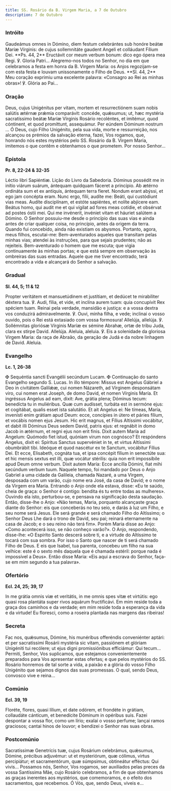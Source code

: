 ```yaml
---
title: SS. Rosário da B. Virgem Maria, a 7 de Outubro
description: 7 de Outubro
---
```


### Intróito

<div class="side-by-side not-content">
  <span>
    Gaudeámus omnes in Dómino, diem festum celebrántes sub honóre beátæ Maríæ
    Vírginis: de cujus sollemnitáte gaudent Angeli et colláudant Fílium Dei.
    **Ps. 44, 2** Eructávit cor meum verbum bonum: dico ego ópera mea Regi. ℣.
    Gloria Patri...
  </span>
  <span>
    Alegremo-nos todos no Senhor, no dia em que celebramos a festa em honra da
    B. Virgem Maria: os Anjos regozijam-se com esta festa e louvam unissonamente
    o Filho de Deus. **Sl. 44, 2** Meu coração exprimiu uma excelente palavra:
    «Consagro ao Rei as minhas obras»! ℣. Glória ao Pai...
  </span>
</div>

### Oração

<div class="side-by-side not-content">
  <span>
    Deus, cujus Unigénitus per vitam, mortem et resurrectiónem suam nobis
    salútis ætérnæ prǽmia comparávit: concéde, quǽsumus; ut, hæc mystéria
    sacratíssimo beátæ Maríæ Vírginis Rosário recoléntes, et imitémur, quod
    cóntinent, et quod promíttunt, assequámur. Per eúndem Dóminum nostrum ...
  </span>
  <span>
    Ó Deus, cujo Filho Unigénito, pela sua vida, morte e ressurreição, nos
    alcançou os prémios da salvação eterna, fazei, Vos rogamos, que, honrando
    nós estes mystérios pelo SS. Rosário da B. Virgem Maria, imitemos o que
    contêm e obtenhamos o que prometem. Por nosso Senhor...
  </span>
</div>

### Epístola

**Pr. 8, 22-24 & 32-35**

<div class="side-by-side not-content">
  <span>Léctio libri Sapiéntiæ.</span>
  <span>Lição do Livro da Sabedoria.</span>
  <span>
    Dóminus possédit me in inítio viárum suárum, ántequam quidquam fáceret a
    princípio. Ab ætérno ordináta sum et ex antíquis, ántequam terra fíeret.
    Nondum erant abýssi, et ego jam concépta eram. Nunc ergo, fílii, audíte me:
    Beáti, qui custódiunt vias meas. Audíte disciplínam, et estóte sapiéntes, et
    nolíte abjícere eam. Beátus homo, qui audit me et qui vígilat ad fores meas
    cotídie, et obsérvat ad postes óstii mei. Qui me invénerit, invéniet vitam
    et háuriet salútem a Dómino.
  </span>
  <span>
    O Senhor possuiu-me desde o princípio das suas vias e ainda antes de criar
    qualquer coisa, no princípio, antes da origem da terra. Quando fui
    concebido, ainda não existiam os abysmos. Portanto, agora, meus filhos,
    escutai-me: Bem-aventurados aqueles que transitam pelas minhas vias; atendei
    às instruções, para que sejais prudentes; não as rejeiteis. Bem-aventurado o
    homem que me escuta; que vigia continuamente às minhas portas; e que está
    sempre em observação às ombreiras das suas entradas. Aquele que me tiver
    encontrado, terá encontrado a vida e alcançará do Senhor a salvação.
  </span>
</div>

### Gradual

**Sl. 44, 5; 11 & 12**

<div class="side-by-side not-content">
  <span>
    Propter veritátem et mansuetúdinem et justítiam, et dedúcet te mirabíliter
    déxtera tua. ℣. Audi, fília, et vide, et inclína aurem tuam: quia concupívit
    Rex spéciem tuam.
  </span>
  <span>
    Reinai pela verdade, mansidão e justiça: e a vossa dextra vos conduzirá
    admiravelmente. ℣. Ouvi, minha filha, e vede; inclinai o vosso ouvido, pois
    o Rei está extasiado com vossa formosura!
  </span>
  <span>
    Allelúja, allelúja. ℣. Sollémnitas gloriósæ Vírginis Maríæ ex sémine Abrahæ,
    ortæ de tribu Juda, clara ex stirpe David. Allelúja.
  </span>
  <span>
    Aleluia, aleluia. ℣. Eis a solenidade da gloriosa Virgem Maria: da raça de
    Abraão, da geração de Judá e da nobre linhagem de David. Aleluia.
  </span>
</div>

### Evangelho

**Lc. 1, 26-38**

<div class="side-by-side not-content">
  <span>
    <span class="text-red-500">✠</span> Sequéntia sancti Evangélii secúndum
    Lucam.
  </span>
  <span>
    <span class="text-red-500">✠</span> Continuação do santo Evangelho segundo
    S. Lucas.
  </span>
  <span>
    In illo témpore: Missus est Angelus Gábriel a Deo in civitátem Galilǽæ, cui
    nomen Názareth, ad Vírginem desponsátam viro, cui nomen erat Joseph, de domo
    David, et nomen Vírginis María. Et ingréssus Angelus ad eam, dixit: Ave,
    grátia plena; Dóminus tecum: benedícta tu in muliéribus. Quæ cum audísset,
    turbáta est in sermóne ejus: et cogitábat, qualis esset ista salutátio. Et
    ait Angelus ei: Ne tímeas, María, invenísti enim grátiam apud Deum: ecce,
    concípies in útero et páries fílium, et vocábis nomen ejus Jesum. Hic erit
    magnus, et Fílius Altíssimi vocábitur, et dabit illi Dóminus Deus sedem
    David, patris ejus: et regnábit in domo Jacob in ætérnum, et regni ejus non
    erit finis. Dixit autem María ad Angelum: Quómodo fiet istud, quóniam virum
    non cognósco? Et respóndens Angelus, dixit ei: Spíritus Sanctus supervéniet
    in te, et virtus Altíssimi obumbrábit tibi. Ideóque et quod nascétur ex te
    Sanctum, vocábitur Fílius Dei. Et ecce, Elisabeth, cognáta tua, et ipsa
    concépit fílium in senectúte sua: et hic mensis sextus est illi, quæ vocátur
    stérilis: quia non erit impossíbile apud Deum omne verbum. Dixit autem
    María: Ecce ancílla Dómini, fiat mihi secúndum verbum tuum.
  </span>
  <span>
    Naquele tempo, foi mandado por Deus o Anjo Gabriel a uma cidade da Galileia,
    chamada Nazaré, a uma Virgem, desposada com um varão, cujo nome era José, da
    casa de David; e o nome da Virgem era Maria. Entrando o Anjo onde ela
    estava, disse: «Eu te saúdo, cheia de graça: o Senhor é contigo: bendita és
    tu entre todas as mulheres». Ouvindo ela isto, perturbou-se, e pensava na
    significação desta saudação. Então, disse-lhe o Anjo: «Não temas, Maria,
    porquanto alcançaste graça diante do Senhor: eis que conceberás no teu seio,
    e darás à luz um Filho, e seu nome será Jesus. Ele será grande e será
    chamado Filho do Altíssimo; o Senhor Deus Lhe dará o trono de David, seu
    pai; reinará eternamente na casa de Jacob; e o seu reino não terá fim».
    Porém Maria disse ao Anjo: «Como acontecerá isso, se não conheço varão?». O
    Anjo, respondendo, disse-lhe: «O Espírito Santo descerá sobre ti, e a
    virtude do Altíssimo te tocará com sua sombra. Por isso o Santo que nascer
    de ti será chamado Filho de Deus. E eis que Isabel, tua parenta, concebeu um
    filho na sua velhice: este é o sexto mês daquela que é chamada estéril:
    porque nada é impossível a Deus». Então disse Maria: «Eis aqui a escrava do
    Senhor, faça-se em mim segundo a tua palavra».
  </span>
</div>

### Ofertório

**Ecl. 24, 25; 39, 17**

<div class="side-by-side not-content">
  <span>
    In me grátia omnis viæ et veritátis, in me omnis spes vitæ et virtútis: ego
    quasi rosa plantáta super rivos aquárum fructificávi.
  </span>
  <span>
    Em mim reside toda a graça dos caminhos e da verdade; em mim reside toda a
    esperança da vida e da virtude! Eu floresci, como a roseira plantada nas
    margens das ribeiras!
  </span>
</div>

### Secreta

<div class="side-by-side not-content">
  <span>
    Fac nos, quǽsumus, Dómine, his munéribus offeréndis conveniénter aptári: et
    per sacratíssimi Rosárii mystéria sic vitam, passiónem et glóriam Unigéniti
    tui recólere; ut ejus digni promissiónibus efficiámur: Qui tecum...
  </span>
  <span>
    Permiti, Senhor, Vos suplicamos, que estejamos convenientemente preparados
    para Vos apresentar estas ofertas; e que pelos mystérios do SS. Rosário
    honremos de tal sorte a vida, a paixão e a glória do vosso Filho Unigénito
    que sejamos dignos das suas promessas. O qual, sendo Deus, convosco vive e
    reina...
  </span>
</div>

### Comúnio

**Ecl. 39, 19**

<div class="side-by-side not-content">
  <span>
    Floréte, flores, quasi lílium, et date odórem, et frondéte in grátiam,
    collaudáte cánticum, et benedícite Dóminum in opéribus suis.
  </span>
  <span>
    Fazei despontar a vossa flor, como um lírio; exalai o vosso perfume; lançai
    ramos graciosos; cantai hinos de louvor; e bendizei o Senhor nas suas obras.
  </span>
</div>

### Postcomúnio

<div class="side-by-side not-content">
  <span>
    Sacratíssimæ Genetrícis tuæ, cujus Rosárium celebrámus, quǽsumus, Dómine,
    précibus adjuvémur: ut et mysteriórum, quæ cólimus, virtus percipiátur; et
    sacramentórum, quæ súmpsimus, obtineátur efféctus: Qui vivis...
  </span>
  <span>
    Possamos nós, Senhor, Vos rogamos, ser auxiliados pelas preces da vossa
    Santíssima Mãe, cujo Rosário celebramos, a fim de que obtenhamos as graças
    inerentes aos mystérios, que comemoramos, e o efeito dos sacramentos, que
    recebemos. Ó Vós, que, sendo Deus, viveis e...
  </span>
</div>
